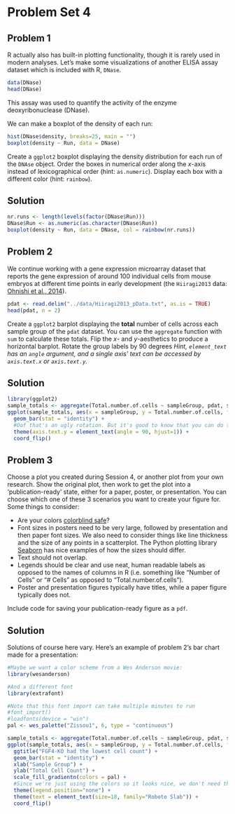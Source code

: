# Problem Set 4

## Problem 1

R actually also has built-in plotting functionality, though it is rarely used in modern analyses. Let's make some visualizations of another ELISA assay dataset which is included with R, `DNase`.

```r
data(DNase)
head(DNase)
```

This assay was used to quantify the activity of the enzyme deoxyribonuclease (DNase).

We can make a boxplot of the density of each run:

```r
hist(DNase$density, breaks=25, main = "")
boxplot(density ~ Run, data = DNase)
```

Create a `ggplot2` boxplot displaying the density distribution for each run of the `DNAse` object. Order the boxes in numerical order along the $x$-axis instead of lexicographical order (hint: `as.numeric`). Display each box with a different color (hint: `rainbow`).

::: {.callout-tip icon="false" collapse="true"}
## Solution
```r
nr.runs <- length(levels(factor(DNase$Run)))
DNase$Run <- as.numeric(as.character(DNase$Run))
boxplot(density ~ Run, data = DNase, col = rainbow(nr.runs))
```
:::



## Problem 2

We continue working with a gene expression microarray dataset that reports the gene expression of around 100 individual cells from mouse embryos at different time points in early development (the `Hiiragi2013` data: [Ohnishi et al., 2014](https://www.ncbi.nlm.nih.gov/pubmed/24292013)).

```r
pdat <- read.delim("../data/Hiiragi2013_pData.txt", as.is = TRUE)
head(pdat, n = 2)
```

Create a `ggplot2` barplot displaying the **total** number of cells across each sample group of the `pdat` dataset. You can use the `aggregate` function with `sum` to calculate these totals. Flip the $x$- and $y$-aesthetics to produce a horizontal barplot. Rotate the group labels by 90 degrees *Hint, `element_text` has an `angle` argument, and a single axis' text can be accessed by `axis.text.x` or `axis.text.y`.*

::: {.callout-tip icon="false" collapse="true"}
## Solution
```r
library(ggplot2)
sample_totals <- aggregate(Total.number.of.cells ~ sampleGroup, pdat, sum)
ggplot(sample_totals, aes(x = sampleGroup, y = Total.number.of.cells, fill = sampleGroup)) +
  geom_bar(stat = "identity") +
  #Oof that's an ugly rotation. But it's good to know that you can do this. 
  theme(axis.text.y = element_text(angle = 90, hjust=1)) + 
  coord_flip()  
```
:::


## Problem 3

Choose a plot you created during Session 4, or another plot from your own research. Show the original plot, then work to get the plot into a 'publication-ready' state, either for a paper, poster, or presentation. You can choose which one of these 3 scenarios you want to create your figure for. Some things to consider:

-   Are your colors [colorblind safe](https://cran.r-project.org/web/packages/colorBlindness/vignettes/colorBlindness.html)?
-   Font sizes in posters need to be very large, followed by presentation and then paper font sizes. We also need to consider things like line thickness and the size of any points in a scatterplot. The Python plotting library [Seaborn](https://seaborn.pydata.org/tutorial/aesthetics.html) has nice examples of how the sizes should differ.
-   Text should not overlap.
-   Legends should be clear and use neat, human readable labels as opposed to the names of columns in R (i.e. something like "Number of Cells" or "\# Cells" as opposed to "Total.number.of.cells").
-   Poster and presentation figures typically have titles, while a paper figure typically does not.

Include code for saving your publication-ready figure as a `pdf`.

::: {.callout-tip icon="false" collapse="true"}
## Solution

Solutions of course here vary. Here's an example of problem 2's bar chart made for a presentation:
```r
#Maybe we want a color scheme from a Wes Anderson movie:
library(wesanderson)

#And a different font
library(extrafont)

#Note that this font import can take multiple minutes to run
#font_import()
#loadfonts(device = "win")
pal <- wes_palette("Zissou1", 6, type = "continuous")

sample_totals <- aggregate(Total.number.of.cells ~ sampleGroup, pdat, sum)
ggplot(sample_totals, aes(x = sampleGroup, y = Total.number.of.cells, fill = 1:6)) +
  ggtitle("FGF4-KO had the lowest cell count") + 
  geom_bar(stat = "identity") +
  xlab("Sample Group") +
  ylab("Total Cell Count") +
  scale_fill_gradientn(colors = pal) +
  #Since we're just using the colors so it looks nice, we don't need the legend
  theme(legend.position="none") +
  theme(text = element_text(size=18, family="Roboto Slab")) +
  coord_flip()  
```
:::
